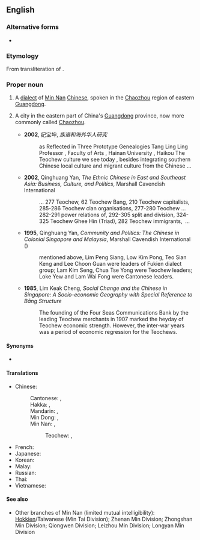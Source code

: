 ==English==

===Alternative forms===
* {{alter|en|Diojiu|Teochiu|Tiuchiu|Tie-chiu|Teochow|Chiuchow}}

===Etymology===
From transliteration of {{etyl|zhx-teo|en}} {{zh-l|潮州|tr=dio5 ziu1}}.

===Proper noun===
{{en-proper noun}}
{{wikipedia|Teochew (dialect)}}

# A [[dialect]] of [[Min Nan]] [[Chinese]], spoken in the [[Chaozhou]] region of eastern [[Guangdong]].
# {{lb|en|dated}} A city in the eastern part of China's [[Guangdong]] province, now more commonly called [[Chaozhou]]. {{rfv-sense|en}}
#* '''2002''', 纪宝坤, ''族谱和海外华人硏究''
#*: as Reflected in Three Prototype Genealogies Tang Ling Ling Professor , Faculty  of Arts , Hainan University , Haikou The Teochew culture we see today , besides  integrating southern Chinese local culture and migrant culture from the Chinese&nbsp;...
#* '''2002''', Qinghuang Yan, ''The Ethnic Chinese in East and Southeast Asia: Business, Culture, and Politics'', Marshall Cavendish International
#*: ... 277 Teochew, 62 Teochew Bang, 210 Teochew capitalists, 285-286 Teochew  clan organisations, 277-280 Teochew ... 282-291 power relations of, 292-305  split and division, 324-325 Teochew Ghee Hin (Triad), 282 Teochew immigrants, &nbsp;...
#* '''1995''', Qinghuang Yan, ''Community and Politics: The Chinese in Colonial Singapore and Malaysia'', Marshall Cavendish International ({{ISBN|9789812100627}})
#*: mentioned above, Lim Peng Siang, Low Kim Pong, Teo Sian Keng and Lee  Choon Guan were leaders of Fukien dialect group; Lam Kim Seng, Chua Tse  Yong were Teochew leaders; Loke Yew and Lam Wai Fong were Cantonese  leaders.
#* '''1985''', Lim Keak Cheng, ''Social Change and the Chinese in Singapore: A Socio-economic Geography with Special Reference to Bāng Structure''
#*: The founding of the Four Seas Communications Bank by the leading Teochew  merchants in 1907 marked the heyday of Teochew economic strength. However,  the inter-war years was a period of economic regression for the Teochews.


====Synonyms====
* {{l|en|Chaozhou}} <!-- from Mandarin rather than Min Nan --> <!-- Is that a problem since in English the majority of users as well as the academic community uses the Mandarin name? -->

====Translations====
{{trans-top|one of the divisions of the Chinese language}}
* Chinese:
*: Cantonese: {{t|yue|潮州話|sc=Hani}}, {{t|yue|潮州话|tr=ciu4 zau1 waa6-2|sc=Hani}}
*: Hakka: {{t|hak|潮州話|sc=Hani}}, {{t|hak|潮州话|tr=Chhèu-chû-fa|sc=Hani}}
*: Mandarin: {{t+|cmn|潮州話|sc=Hani}}, {{t|cmn|潮州话|tr=Cháozhōuhuà|sc=Hani}}
*: Min Dong: {{t|cdo|潮州話|sc=Hani}}, {{t|cdo|潮州话|tr=Dièu-ciŭ-uâ|sc=Hani}}
*: Min Nan: {{t+|nan|潮州話|sc=Hani}}, {{t|nan|潮州话|tr=Tiô-chiu-ōe|sc=Hani}}
*:: Teochew: {{t+|nan|潮州話|sc=Hani}}, {{t|nan|潮州话|tr=die5 ziu1 uê7, dio5 ziu1 uê7|sc=Hani}}
{{trans-mid}}
* French: {{t+|fr|teochew|m}}
* Japanese: {{t+|ja|潮州語|tr=ちょうしゅうご, chōshūgo}}
* Korean: {{t|ko|조주어}}
* Malay: {{t|ms|[[bahasa]] [[Teochew]]}}
* Russian: {{t|ru|чаоша́ньский|m}}
* Thai: {{t|th|แต้จิ๋ว}}
* Vietnamese: {{t|vi|[[tiếng]] [[Triều Châu]]}}
{{trans-bottom}}

{{trans-see|city|Chaozhou}}

====See also====
* Other branches of Min Nan (limited mutual intelligibility): [[Hokkien]]/Taiwanese (Min Tai Division); Zhenan Min Division; Zhongshan Min Division; Qiongwen Division; Leizhou Min Division; Longyan Min Division